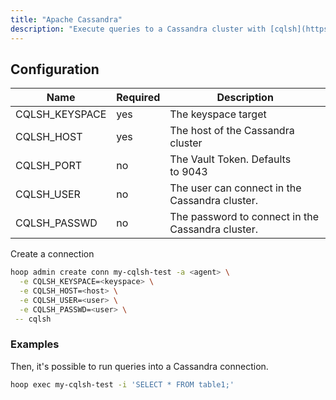 ```yaml
---
title: "Apache Cassandra"
description: "Execute queries to a Cassandra cluster with [cqlsh](https://cassandra.apache.org/doc/latest/cassandra/tools/cqlsh.html)."
---
```



<Prerequisites />

## Configuration[](https://runops.io/docs/connections/cqlsh#configuration)

| Name | Required | Description |
| --- | --- | --- |
| CQLSH_KEYSPACE | yes | The keyspace target |
| CQLSH_HOST | yes | The host of the Cassandra cluster |
| CQLSH_PORT | no | The Vault Token. Defaults to 9043 |
| CQLSH_USER | no | The user can connect in the Cassandra cluster. |
| CQLSH_PASSWD | no | The password to connect in the Cassandra cluster. |

Create a connection

```bash
hoop admin create conn my-cqlsh-test -a <agent> \
  -e CQLSH_KEYSPACE=<keyspace> \
  -e CQLSH_HOST=<host> \
  -e CQLSH_USER=<user> \
  -e CQLSH_PASSWD=<user> \
 -- cqlsh
```

### Examples[](https://runops.io/docs/connections/cqlsh#examples)

Then, it's possible to run queries into a Cassandra connection.

```bash
hoop exec my-cqlsh-test -i 'SELECT * FROM table1;'
```
